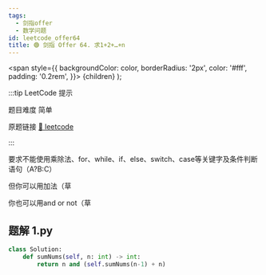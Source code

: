 ```yaml
---
tags:
  - 剑指offer
  - 数学问题
id: leetcode_offer64
title: 🟢 剑指 Offer 64. 求1+2+…+n
---
```


  <span
    style={{
      backgroundColor: color,
      borderRadius: '2px',
      color: '#fff',
      padding: '0.2rem',
    }}>
    {children}
  </span>
);

:::tip LeetCode 提示

题目难度 <Highlight color="#00b8a3">简单</Highlight>

原题链接 [🔗 leetcode](https://leetcode-cn.com/problems/qiu-12n-lcof/)

:::




要求不能使用乘除法、for、while、if、else、switch、case等关键字及条件判断语句（A?B:C）

但你可以用加法（草

你也可以用and or not（草


## 题解 1.py

```py
class Solution:
    def sumNums(self, n: int) -> int:
        return n and (self.sumNums(n-1) + n)
```



